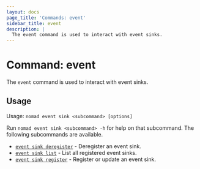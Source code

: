 ```yaml
---
layout: docs
page_title: 'Commands: event'
sidebar_title: event
description: |
  The event command is used to interact with event sinks.
---
```


# Command: event

The `event` command is used to interact with event sinks.

## Usage

Usage: `nomad event sink <subcommand> [options]`

Run `nomad event sink <subcommand> -h` for help on that subcommand. The following subcommands are available.

- [`event sink deregister`][sink-deregister] - Deregister an event sink.
- [`event sink list`][sink-list] - List all registered event sinks.
- [`event sink register`][sink-register] - Register or update an event sink.

[sink-deregister]: /docs/commands/event/sink-deregister 'Deregister an event sink'
[sink-list]: /docs/commands/event/sink-list 'List a event sinks'
[sink-register]: /docs/commands/event/sink-register 'Register or update an event sink'
